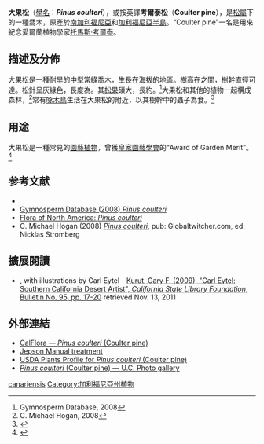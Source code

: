 {{Speciesbox
| status = NT | status_system = IUCN3.1
| status_ref = <ref>{{IUCN | id = 42352| taxon = Pinus coulteri| assessors = Farjon, A.| assessment_year = 2011| version = 3.1| accessdate = 2013-11-10}}</ref>
| image = Culter pine cone.jpg
| image_caption = [[威爾遜山_(加利福尼亞州)|威爾遜山]]上的大果-{松松}-果
| genus = Pinus
| species = coulteri
| authority = [[D._Don|D. Don]]
|range_map = Pinus coulteri range map 1.png
|range_map_caption = 自然分布
}}

'''大果松'''（[[學名|學名]]：'''''Pinus coulteri'''''），或按英譯'''考爾泰松'''（'''Coulter pine'''），是[[松屬|松屬]]下的一種喬木，原產於[[南加利福尼亞|南加利福尼亞]]和[[加利福尼亞半島|加利福尼亞半島]]。“Coulter pine”一名是用來紀念愛爾蘭植物學家[[托馬斯·考爾泰|托馬斯·考爾泰]]。

==描述及分佈==
大果松是一種耐旱的中型常綠喬木，生長在海拔{{convert|200|-|2300|m}}的地區。樹高在{{convert|10|–|24|m}}之間，樹幹直徑可達{{convert|1|m}}。松針呈灰綠色，長度為{{convert|15|–|30|cm}}。其[[松果|松果]]碩大，長約{{convert|20|–|40|cm}}。<ref>Gymnosperm Database, 2008</ref>大果松和其他的植物一起構成森林，<ref>C. Michael Hogan, 2008</ref>常有[[啄木鳥|啄木鳥]]生活在大果松的附近，以其樹幹中的蟲子為食。<ref name="Moore2008">{{cite book |author=Moore, Gerry; Kershner, Bruce; Craig Tufts; Daniel Mathews; Gil Nelson; Spellenberg, Richard; Thieret, John W.; Terry Purinton; Block, Andrew |title=National Wildlife Federation Field Guide to Trees of North America |publisher=Sterling |location=New York |year=2008 |page=86 |isbn=1-4027-3875-7}}</ref>

==用途==
大果松是一種常見的[[園藝植物|園藝植物]]，曾獲[[皇家園藝學會|皇家園藝學會]]的“Award of Garden Merit”。<ref>{{cite web |url=http://apps.rhs.org.uk/plantselector/plant?plantid=6295 |title=RHS Plant Selector Pinus coulteri AGM / RHS Gardening |publisher=Apps.rhs.org.uk |date= |accessdate=2013-09-27 }}{{Dead link|date=2020年3月 |bot=InternetArchiveBot |fix-attempted=yes }}</ref>

==参考文献==
{{reflist}}

* {{IUCN2006|assessors=Conifer Specialist Group|year=1998|id=42352|title=Pinus coulteri|downloaded=12 May 2006}}
* [http://www.conifers.org/pi/Pinus_coulteri.php Gymnosperm Database (2008) ''Pinus coulteri'']{{Wayback|url=http://www.conifers.org/pi/Pinus_coulteri.php |date=20150118234914 }}
*[http://www.efloras.org/florataxon.aspx?flora_id=1&taxon_id=233500931 Flora of North America: ''Pinus coulteri'']{{Wayback|url=http://www.efloras.org/florataxon.aspx?flora_id=1&taxon_id=233500931 |date=20150123142407 }}
* C. Michael Hogan (2008) [https://web.archive.org/web/20120218215957/http://globaltwitcher.auderis.se/artspec_information.asp?thingid=82385 ''Pinus coulteri''], pub: Globaltwitcher.com, ed: Nicklas Stromberg

==擴展閱讀==
* {{cite book | last1 = Chase| first1 = J. Smeaton| authorlink1 = J. Smeaton Chase| title = Cone-bearing Trees of the California Mountains | url = https://archive.org/details/conebearingtrees00chas| location = Chicago | publisher = A. C. McClurg & Co. | page = [https://archive.org/details/conebearingtrees00chas/page/99 99] | month = | isbn = |year=1911 | oclc = 3477527|lccn=11004975|quote=}} {{LCC|QK495.C75 C4}}, with illustrations by Carl Eytel - [http://www.cslfdn.org/pdf/bulletin-95.pdf Kurut, Gary F. (2009), "Carl Eytel: Southern California Desert Artist", ''California State Library Foundation'', Bulletin No. 95, pp. 17-20]{{Wayback|url=http://www.cslfdn.org/pdf/bulletin-95.pdf |date=20150923211534 }} retrieved Nov. 13, 2011

==外部連結==
{{Commons category|Pinus coulteri|Pinus coulteri<br/>(Coulter pine)}}
*[http://www.calflora.org/cgi-bin/species_query.cgi?where-taxon=Pinus+coulteri CalFlora — ''Pinus coulteri'' (Coulter pine)]{{Wayback|url=http://www.calflora.org/cgi-bin/species_query.cgi?where-taxon=Pinus+coulteri |date=20150123142320 }}
*[http://ucjeps.berkeley.edu/cgi-bin/get_JM_treatment.pl?195,210,220 Jepson Manual treatment]{{Wayback|url=http://ucjeps.berkeley.edu/cgi-bin/get_JM_treatment.pl?195,210,220 |date=20150123141823 }}
*[http://plants.usda.gov/core/profile?symbol=pico3 USDA Plants Profile for ''Pinus coulteri'' (Coulter pine)]{{Wayback|url=http://plants.usda.gov/core/profile?symbol=pico3 |date=20150122094142 }}
*[http://calphotos.berkeley.edu/cgi/img_query?query_src=photos_index&where-taxon=Pinus+coulteri ''Pinus coulteri'' (Coulter pine) — U.C. Photo gallery]{{Wayback|url=http://calphotos.berkeley.edu/cgi/img_query?query_src=photos_index&where-taxon=Pinus+coulteri |date=20150123140734 }}
{{Taxonbar|from=Q1137001}}

[[Category:松屬|canariensis]]
[[Category:加利福尼亞州植物|Category:加利福尼亞州植物]]